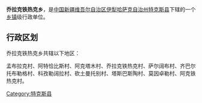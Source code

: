 {{中国乡级行政区
| 行政区全称 = 乔拉克铁热克乡
| 景观照片文件名 =
| 景观照片描述 =
| 汉语拼音 =
| 通用拼音 =
| 注音符號 =
| 其它标音类型1 =
| 其它标音1 =
| 其它标音类型2 =
| 其它标音2 =
| 其它语言类型1 =
| 其它语言地名1 =
| 其它语言类型2 =
| 其它语言地名2 =
| 上级行政区 = [[新疆维吾尔自治区|新疆维吾尔自治区]][[伊犁哈萨克自治州|伊犁哈萨克自治州]][[特克斯县|特克斯县]]
| 行政区类别 = [[乡|乡]]
| 行政区划代码 =
| 地理坐标 =
| 总面积 =
| 户籍人口 =
| 户籍人口年份 =
| 常住人口 =
| 常住人口年份 =
| 人口密度 =
| 行政区划 =
| 官方网站 =
| 政府驻地 =
| 邮政编码 =
| 毗邻行政区 =
| 位置图文件名 =
| 位置图描述 =
}}
'''乔拉克铁热克乡'''，是[[中华人民共和国|中国]][[新疆维吾尔自治区|新疆维吾尔自治区]][[伊犁哈萨克自治州|伊犁哈萨克自治州]][[特克斯县|特克斯县]]下辖的一个[[乡镇|乡镇]]级行政单位。

== 行政区划 ==
乔拉克铁热克乡共辖以下地区：

孟布拉克村、阿特恰比斯村、阿克塔木村、乔拉克铁热克村、萨尔阔布村、齐巴尔托布勒格村、科孜勒阔拉村、砍土曼托别村、塔斯巴斯陶村、莫因卓勒村、阿克铁热克村。

{{新疆小作品}}
{{特克斯县行政区划}}

[[Category:特克斯县|Category:特克斯县]]